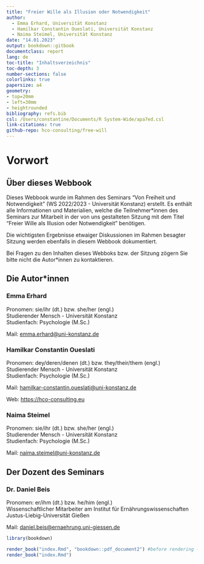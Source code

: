 ```yaml
---
title: "Freier Wille als Illusion oder Notwendigkeit"
author:
  - Emma Erhard, Universität Konstanz
  - Hamilkar Constantin Oueslati, Universität Konstanz
  - Naima Steimel, Universität Konstanz
date: "14.01.2023"
output: bookdown::gitbook
documentclass: report
lang: de
toc-title: "Inhaltsverzeichnis"
toc-depth: 3
number-sections: false
colorlinks: true
papersize: a4
geometry:
- top=20mm
- left=30mm
- heightrounded
bibliography: refs.bib
csl: /Users/constantine/Documents/R System-Wide/apa7ed.csl
link-citations: true
github-repo: hco-consulting/free-will
---
```


# Vorwort {#preface .unnumbered}

## Über dieses Webbook {#about .unnumbered}

Dieses Webbook wurde im Rahmen des Seminars "Von Freiheit und Notwendigkeit" (WS 2022/2023 - Universität Konstanz) erstellt. Es enthält alle Informationen und Materialien, welche die Teilnehmer\*innen des Seminars zur Mitarbeit in der von uns gestalteten Sitzung mit dem Titel "Freier Wille als Illusion oder Notwendigkeit" benötigen.

Die wichtigsten Ergebnisse etwaiger Diskussionen im Rahmen besagter Sitzung werden ebenfalls in diesem Webbook dokumentiert.

Bei Fragen zu den Inhalten dieses Webboks bzw. der Sitzung zögern Sie bitte nicht die Autor\*innen zu kontaktieren.

## Die Autor\*innen {#authors .unnumbered}

### Emma Erhard {#eerhard .unnumbered}

Pronomen: sie/ihr (dt.) bzw. she/her (engl.)\
Studierender Mensch - Universität Konstanz\
Studienfach: Psychologie (M.Sc.)\

Mail: [emma.erhard\@uni-konstanz.de](mailto:emma.erhard@uni-konstanz.de?subject=Freier%20Wille%20als%20Illusion%20oder%20Notwendigkeit "Mail an Emma Erhard")

### Hamilkar Constantin Oueslati {#hcoueslati .unnumbered}

Pronomen: dey/deren/denen (dt.) bzw. they/their/them (engl.)\
Studierender Mensch - Universität Konstanz\
Studienfach: Psychologie (M.Sc.)\

Mail: [hamilkar-constantin.oueslati\@uni-konstanz.de](mailto:hamilkar-constantin.oueslati@uni-konstanz.de?subject=Freier%20Wille%20als%20Illusion%20oder%20Notwendigkeit "Mail an Hamilkar Constantin Oueslati")

Web: <https://hco-consulting.eu>

### Naima Steimel {#nsteimel .unnumbered}

Pronomen: sie/ihr (dt.) bzw. she/her (engl.)\
Studierender Mensch - Universität Konstanz\
Studienfach: Psychologie (M.Sc.)\

Mail: [naima.steimel\@uni-konstanz.de](mailto:naima.steimel@uni-konstanz.de?subject=Freier%20Wille%20als%20Illusion%20oder%20Notwendigkeit "Mail an Naima Steimel")

## Der Dozent des Seminars {#lecturer .unnumbered}

### Dr. Daniel Beis {#dbeis .unnumbered}

Pronomen: er/ihm (dt.) bzw. he/him (engl.)\
Wissenschaftlicher Mitarbeiter am Institut für Ernährungswissenschaften\
Justus-Liebig-Universität Gießen\

Mail: [daniel.beis\@ernaehrung.uni-giessen.de](mailto:?subject=Seminar%20Freier%20Wille%20als%20Illusion%20oder%20Notwendigkeit%20-%20Universität%20Konstanz "Mail an Dr. Daniel Beis")

```r

library(bookdown)

```

```r

render_book("index.Rmd", "bookdown::pdf_document2") #before rendering -> hide references md-file
render_book("index.Rmd")

```